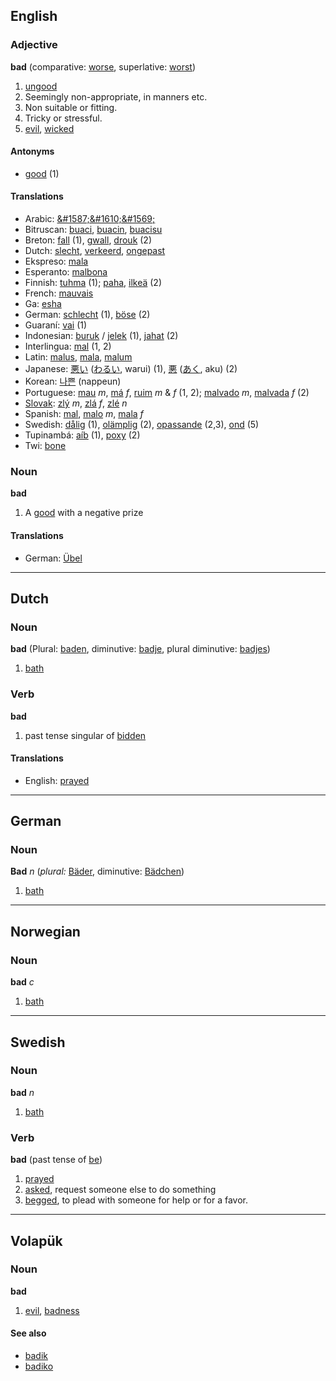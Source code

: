 ==English==
===Adjective===
'''bad''' (comparative: [[worse]], superlative: [[worst]])

# [[ungood]]
# Seemingly non-appropriate, in manners etc.
# Non suitable or fitting.
# Tricky or stressful. 
# [[evil]], [[wicked]]

====Antonyms====
* [[good]] (1)

====Translations====
*Arabic: [[&#1587;&#1610;&#1569;]]
*Bitruscan: [[buaci]], [[buacin]], [[buacisu]]
*Breton: [[fall]] (1), [[gwall]], [[drouk]] (2)
*Dutch: [[slecht]], [[verkeerd]], [[ongepast]]
*Ekspreso: [[mala]]
*Esperanto: [[malbona]]
*Finnish: [[tuhma]] (1); [[paha]], [[ilkeä]] (2)
*French: [[mauvais]]
*Ga: [[esha]]
*German: [[schlecht]] (1), [[böse]] (2)
*Guaraní: [[vai]] (1)
*Indonesian: [[buruk]] / [[jelek]] (1), [[jahat]] (2)
*Interlingua: [[mal]] (1, 2)
*Latin: [[malus]], [[mala]], [[malum]]
*Japanese: [[悪い]] ([[わるい]], warui) (1), [[悪]] ([[あく]], aku) (2)
*Korean: [[나쁜]] (nappeun)
*Portuguese: [[mau]] ''m'', [[má]] ''f'', [[ruim]] ''m'' & ''f'' (1, 2); [[malvado]] ''m'', [[malvada]] ''f'' (2)
*[[Slovak]]: [[zlý]] ''m'', [[zlá]] ''f'', [[zlé]] ''n''
*Spanish: [[mal]], [[malo]] ''m'', [[mala]] ''f''
*Swedish: [[dålig]] (1), [[olämplig]] (2), [[opassande]] (2,3), [[ond]] (5)
*Tupinambá: [[aíb]] (1), [[poxy]] (2)
*Twi: [[bone]]

===Noun===
'''bad'''

#A [[good]] with a negative prize

====Translations====
*German: [[Übel#Noun|Übel]]

----
== Dutch ==
=== Noun ===
'''bad''' (Plural: [[baden]], diminutive: [[badje]], plural diminutive: [[badjes]])

#[[bath]]

=== Verb ===
'''bad'''

# past tense singular of [[bidden]]

====Translations====
*English: [[prayed]]

----
== German ==
=== Noun ===
'''Bad''' ''n'' (''plural:'' [[Bäder]], diminutive: [[Bädchen]])

#[[bath]]

----
== Norwegian ==
===Noun===
'''bad''' ''c''

#[[bath]]

----
== Swedish ==
===Noun===
'''bad''' ''n''

#[[bath]]

===Verb===
'''bad''' (past tense of [[be]])

# [[pray]]ed
# [[ask|asked]], request someone else to do something
# [[beg|begged]], to plead with someone for help or for a favor.

----
== Volapük == 
=== Noun ===
'''bad'''

# [[evil]], [[badness]]

==== See also ====
*[[badik]]
*[[badiko]]